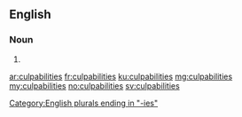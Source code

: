 ==English==

===Noun===
{{head|en|noun plural form}}

# {{plural of|culpability|lang=en}}

[[Category:English plurals ending in "-ies"]]

[[ar:culpabilities]]
[[fr:culpabilities]]
[[ku:culpabilities]]
[[mg:culpabilities]]
[[my:culpabilities]]
[[no:culpabilities]]
[[sv:culpabilities]]
